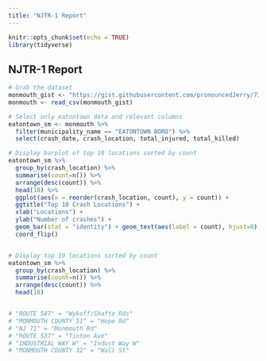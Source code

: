 ```yaml
---
title: "NJTR-1 Report"
---
```


```r
knitr::opts_chunk$set(echo = TRUE)
library(tidyverse)
```

## NJTR-1 Report

```r

# Grab the dataset
monmouth_gist <- "https://gist.githubusercontent.com/pronouncedJerry/73abdb1e9af412f059906af7fc5c10ee/raw/1df475b071d94c74cea11c0d9a458c9eecbb12be/monmouth"
monmouth <- read_csv(monmouth_gist)

# Select only eatontown data and relevant columns
eatontown_sm <- monmouth %>%
  filter(municipality_name == "EATONTOWN BORO") %>%
  select(crash_date, crash_location, total_injured, total_killed)

# Display barplot of top 10 locations sorted by count
eatontown_sm %>% 
  group_by(crash_location) %>%
  summarise(count=n()) %>%
  arrange(desc(count)) %>%
  head(10) %>%
  ggplot(aes(x = reorder(crash_location, count), y = count)) +
  ggtitle("Top 10 Crash Locations") +
  xlab("Locations") +
  ylab("Number of crashes") +
  geom_bar(stat = "identity") + geom_text(aes(label = count), hjust=0) +
  coord_flip()


# Display top 10 locations sorted by count
eatontown_sm %>% 
  group_by(crash_location) %>%
  summarise(count=n()) %>%
  arrange(desc(count)) %>%
  head(10)


# "ROUTE 547" = "Wykoff/Shafto Rds"
# "MONMOUTH COUNTY 51" = "Hope Rd"
# "NJ 71" = "Monmouth Rd"
# "ROUTE 537" = "Tinton Ave"
# "INDUSTRIAL WAY W" = "Indust Way W"
# "MONMOUTH COUNTY 32" = "Wall St"

```